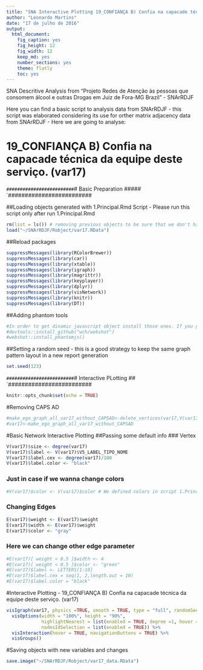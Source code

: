 ```yaml
---
title: "SNA Interactive Plotting 19_CONFIANÇA B) Confia na capacade técnica da equipe deste serviço. (var17)"
author: "Leonardo Martins"
date: "17 de julho de 2016"
output: 
  html_document: 
    fig_caption: yes
    fig_height: 12
    fig_width: 12
    keep_md: yes
    number_sections: yes
    theme: flatly
    toc: yes
---
```

SNA Descritive Analysis from "Projeto Redes de Atenção às pessoas que consomem álcool e outras Drogas em Juiz de Fora-MG   Brazil"  - SNArRDJF

Here you can find a basic script to analysis data from SNArRDJF - this script was elaborated considering its use for orther matrix adjacency data from SNArRDJF - Here we are going to analyse:

# 19_CONFIANÇA B) Confia na capacade técnica da equipe deste serviço. (var17)

`#########################
`# Basic Preparation #####
`#########################

##Loading objects generated with 1.Principal.Rmd Script - Please run this script only after run 1.Principal.Rmd
```r
rm(list = ls()) # removing previous objects to be sure that we don't have objects conflicts name
load("~/SNArRDJF/Robject/var17.RData")
```
##Reload packages
```r
suppressMessages(library(RColorBrewer))
suppressMessages(library(car))
suppressMessages(library(xtable))
suppressMessages(library(igraph))
suppressMessages(library(magrittr))
suppressMessages(library(keyplayer))
suppressMessages(library(dplyr))
suppressMessages(library(visNetwork))
suppressMessages(library(knitr))
suppressMessages(library(DT))
```
##Adding phantom tools
```r
#In order to get dinamic javascript object install those ones. If you get problems installing go to Stackoverflow.com and type your error to discover what to do. In some cases the libraries need to be intalled in outside R libs.
#devtools::install_github("wch/webshot")
#webshot::install_phantomjs()
```
##Setting a random seed - this is a good strategy to keep the same graph pattern layout in a new report generation
```r
set.seed(123)
```

`#########################
`# Interactive PLotting ##
`#########################

```r
knitr::opts_chunk$set(echo = TRUE)
```

#Removing CAPS AD
```r
#make_ego_graph_all_var17_without_CAPSAD<-delete_vertices(var17,V(var17)[V2_LABEL_ID=="q170_CAPS...CAPS.AD"])
#var17<-make_ego_graph_all_var17_without_CAPSAD
```

#Basic Network Interactive Plotting
##Passing some default info
### Vertex 
```r
V(var17)$size <- degree(var17)
V(var17)$label <- V(var17)$V5_LABEL_TIPO_NOME
V(var17)$label.cex <- degree(var17)/100
V(var17)$label.color <- "black"
```
### Just in case if we wanna change colors
```r
#V(var17)$color <- V(var17)$color # We defined colors in script 1.Principal.Rmd
```
### Changing Edges
```r
E(var17)$weight <- E(var17)$weight
E(var17)$width <- E(var17)$weight
E(var17)$color <- "gray"
```
### Here we can change other edge parameter
```r
#E(var17)[ weight < 0.5 ]$width <- 4
#E(var17)[ weight < 0.5 ]$color <- "green"
#E(var17)$label <- LETTERS[1:10]
#E(var17)$label.cex = seq(1, 2,length.out = 10)
#E(var17)$label.color = "black"
```
#Interactive Plotting - 19_CONFIANÇA B) Confia na capacade técnica da equipe deste serviço. (var17)
```r
visIgraph(var17, physics =TRUE, smooth = TRUE, type = "full", randomSeed = 123) %>%
  visOptions(width = "100%", height = "90%",
             highlightNearest = list(enabled = TRUE, degree =1, hover = TRUE),
             nodesIdSelection = list(enabled = TRUE)) %>%
  visInteraction(hover = TRUE, navigationButtons = TRUE) %>%
  visGroups()
```
#Saving objects with new variables and changes
```r
save.image("~/SNArRDJF/Robject/var17_data.RData") 
```

